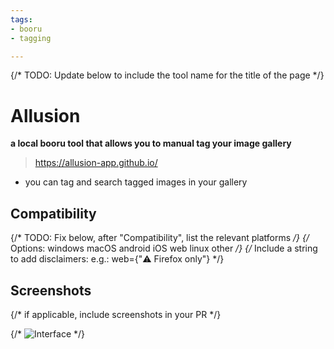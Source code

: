 ```yaml
---
tags:
- booru
- tagging

---
```


{/* TODO: Update below to include the tool name for the title of the page */}
# Allusion
**a local booru tool that allows you to manual tag your image gallery**

> https://allusion-app.github.io/

  - you can tag and search tagged images in your gallery

## Compatibility

{/* TODO: Fix below, after "Compatibility", list the relevant platforms */}
{/* Options:
  windows
  macOS
  android
  iOS
  web
  linux
  other
*/}
{/* Include a string to add disclaimers: e.g.:
  web={"⚠️ Firefox only"}
*/}
<Compatibility windows macOS linux />

## Screenshots

{/* if applicable, include screenshots in your PR */}

{/* ![Interface](img/PlatformScreenshot.png) */}
